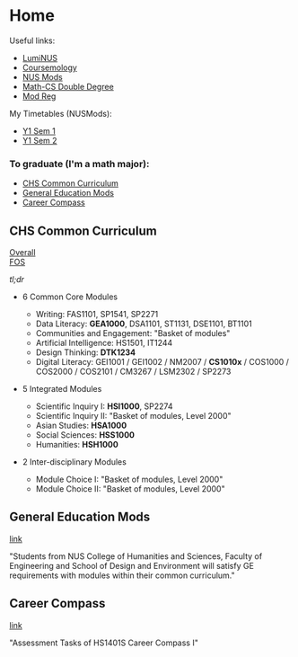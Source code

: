 Home
====

Useful links:

- [LumiNUS][luminus]
- [Coursemology][coursemology]
- [NUS Mods][nus-mods]
- [Math-CS Double Degree][math-ddp]
- [Mod Reg][mod-reg]

My Timetables (NUSMods):

- [Y1 Sem 1][y1s1]
- [Y1 Sem 2][y1s2]

### To graduate (I'm a math major):

- [CHS Common Curriculum](#chs-common-curriculum)
- [General Education Mods](#general-education-mods)
- [Career Compass](#career-compass)

CHS Common Curriculum
---------------------

[Overall][chs-common-curriculum]  
[FOS][fos-common-curriculum]

_tl;dr_

- 6 Common Core Modules

  - Writing: FAS1101, SP1541, SP2271
  - Data Literacy: **GEA1000**, DSA1101, ST1131, DSE1101, BT1101
  - Communities and Engagement: "Basket of modules"
  - Artificial Intelligence: HS1501, IT1244
  - Design Thinking: **DTK1234**
  - Digital Literacy:
    GEI1001 / GEI1002 / NM2007 / **CS1010x** / COS1000 /
    COS2000 / COS2101 / CM3267 / LSM2302 / SP2273

- 5 Integrated Modules

  - Scientific Inquiry I: **HSI1000**, SP2274
  - Scientific Inquiry II: "Basket of modules, Level 2000"
  - Asian Studies: **HSA1000**
  - Social Sciences: **HSS1000**
  - Humanities: **HSH1000**

- 2 Inter-disciplinary Modules
  - Module Choice I: "Basket of modules, Level 2000"
  - Module Choice II: "Basket of modules, Level 2000"

General Education Mods
----------------------

[link][ge-mods]

"Students from NUS College of Humanities and Sciences, Faculty of
Engineering and School of Design and Environment will satisfy GE
requirements with modules within their common curriculum."

Career Compass
--------------

[link][career-compass]

"Assessment Tasks of HS1401S Career Compass I"

[chs-common-curriculum]: https://chs.nus.edu.sg/programmes/common-curriculum/
[fos-common-curriculum]: https://www.science.nus.edu.sg/undergraduates/general-academic-requirements-and-policies/#common
[mod-reg]: https://myedurec.nus.edu.sg/psp/cs90prd/EMPLOYEE/SA/
[nus-mods]: https://nusmods.com/
[ge-mods]: https://www.nus.edu.sg/registrar/academic-information-policies/undergraduate-students/general-education/for-students-admitted-from-AY2021-22
[career-compass]: https://www.science.nus.edu.sg/undergraduates/career-preparation/career-compass/
[math-ddp]: https://www.math.nus.edu.sg/ug/ddp/
[y1s1]: https://nusmods.com/timetable/sem-1/share?GEA1000=TUT:E45&HS1401S=&HSA1000=TUT:E8,LEC:1&HSH1000=TUT:E12,LEC:1&MA1100=TUT:1,LEC:1&MA2001=TUT:2,LEC:1
[y1s2]: https://nusmods.com/timetable/sem-2/share?CS1010S=TUT:02,REC:06,LEC:1&DTK1234=TUT:E43&HS1401S=&HSI1000=LEC:1,WS:C2,LAB:2&HSS1000=LEC:1,TUT:W05&IS1103=&MA2002=LEC:1,TUT:3&MA2219=TUT:1,LEC:1&PC1432=LEC:1,LAB:2
[coursemology]: https://coursemology.org/
[luminus]: https://luminus.nus.edu.sg/
